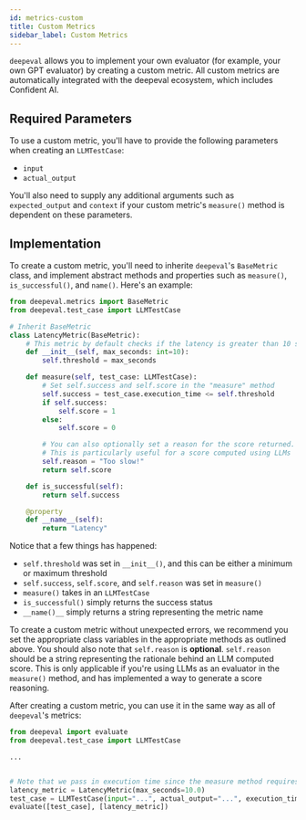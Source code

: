 ```yaml
---
id: metrics-custom
title: Custom Metrics
sidebar_label: Custom Metrics
---
```


`deepeval` allows you to implement your own evaluator (for example, your own GPT evaluator) by creating a custom metric. All custom metrics are automatically integrated with the deepeval ecosystem, which includes Confident AI.

## Required Parameters

To use a custom metric, you'll have to provide the following parameters when creating an `LLMTestCase`:

- `input`
- `actual_output`

You'll also need to supply any additional arguments such as `expected_output` and `context` if your custom metric's `measure()` method is dependent on these parameters.

## Implementation

To create a custom metric, you'll need to inherite `deepeval`'s `BaseMetric` class, and implement abstract methods and properties such as `measure()`, `is_successful()`, and `name()`. Here's an example:

```python
from deepeval.metrics import BaseMetric
from deepeval.test_case import LLMTestCase

# Inherit BaseMetric
class LatencyMetric(BaseMetric):
    # This metric by default checks if the latency is greater than 10 seconds
    def __init__(self, max_seconds: int=10):
        self.threshold = max_seconds

    def measure(self, test_case: LLMTestCase):
        # Set self.success and self.score in the "measure" method
        self.success = test_case.execution_time <= self.threshold
        if self.success:
            self.score = 1
        else:
            self.score = 0

        # You can also optionally set a reason for the score returned.
        # This is particularly useful for a score computed using LLMs
        self.reason = "Too slow!"
        return self.score

    def is_successful(self):
        return self.success

    @property
    def __name__(self):
        return "Latency"
```

Notice that a few things has happened:

- `self.threshold` was set in `__init__()`, and this can be either a minimum or maximum threshold
- `self.success`, `self.score`, and `self.reason` was set in `measure()`
- `measure()` takes in an `LLMTestCase`
- `is_successful()` simply returns the success status
- `__name()__` simply returns a string representing the metric name

To create a custom metric without unexpected errors, we recommend you set the appropriate class variables in the appropriate methods as outlined above. You should also note that `self.reason` is **optional**. `self.reason` should be a string representing the rationale behind an LLM computed score. This is only applicable if you're using LLMs as an evaluator in the `measure()` method, and has implemented a way to generate a score reasoning.

After creating a custom metric, you can use it in the same way as all of `deepeval`'s metrics:

```python
from deepeval import evaluate
from deepeval.test_case import LLMTestCase

...


# Note that we pass in execution time since the measure method requires it for evaluation
latency_metric = LatencyMetric(max_seconds=10.0)
test_case = LLMTestCase(input="...", actual_output="...", execution_time=8.3)
evaluate([test_case], [latency_metric])
```
